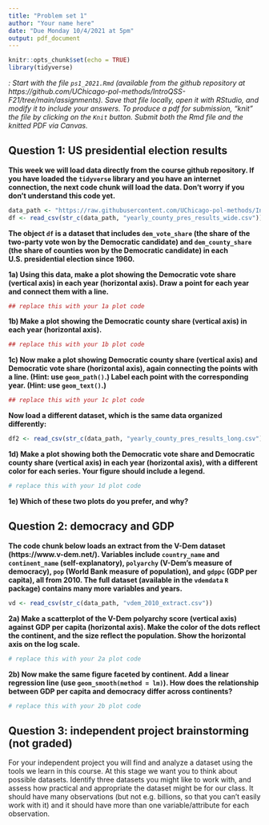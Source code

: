 ```yaml
---
title: "Problem set 1"
author: "Your name here"
date: "Due Monday 10/4/2021 at 5pm"
output: pdf_document
---
```


```r
knitr::opts_chunk$set(echo = TRUE)
library(tidyverse)
```

*\textsc{Note}: Start with the file `ps1_2021.Rmd` (available from the github repository at https://github.com/UChicago-pol-methods/IntroQSS-F21/tree/main/assignments). Save that file locally, open it with RStudio, and modify it to include your answers. To produce a pdf for submission, "knit" the file by clicking on the `Knit` button. Submit both the Rmd file and the knitted PDF via Canvas.* 

## Question 1: US presidential election results 

**This week we will load data directly from the course github repository. If you have loaded the `tidyverse` library and you have an internet connection, the next code chunk will load the data. Don't worry if you don't understand this code yet.**

```r
data_path <- "https://raw.githubusercontent.com/UChicago-pol-methods/IntroQSS-F21/main/data/"
df <- read_csv(str_c(data_path, "yearly_county_pres_results_wide.csv"))
```

**The object `df` is a dataset that includes `dem_vote_share` (the share of the two-party vote won by the Democratic candidate) and `dem_county_share` (the share of counties won by the Democratic candidate) in each U.S.\ presidential election since 1960.**

**1a) Using this data, make a plot showing the Democratic vote share (vertical axis) in each year (horizontal axis). Draw a point for each year and connect them with a line.**

```r
## replace this with your 1a plot code 
```

**1b) Make a plot showing the Democratic county share (vertical axis) in each year (horizontal axis).**

```r
## replace this with your 1b plot code 
```

**1c) Now make a plot showing Democratic county share (vertical axis) and Democratic vote share (horizontal axis), again connecting the points with a line. (Hint: use `geom_path()`.) Label each point with the corresponding year. (Hint: use `geom_text()`.)** 

```r
## replace this with your 1c plot code 
```

**Now load a different dataset, which is the same data organized differently:**

```r
df2 <- read_csv(str_c(data_path, "yearly_county_pres_results_long.csv"))
```

**1d) Make a plot showing both the Democratic vote share and Democratic county share (vertical axis) in each year (horizontal axis), with a different color for each series. Your figure should include a legend.**

```r
# replace this with your 1d plot code 
```

**1e) Which of these two plots do you prefer, and why?**

## Question 2: democracy and GDP

**The code chunk below loads an extract from the V-Dem dataset (https://www.v-dem.net/). Variables include `country_name` and `continent_name` (self-explanatory), `polyarchy` (V-Dem's measure of democracy), `pop` (World Bank measure of population), and `gdppc` (GDP per capita), all from 2010. The full dataset (available in the `vdemdata` `R` package) contains many more variables and years.**

```r
vd <- read_csv(str_c(data_path, "vdem_2010_extract.csv"))
```

**2a) Make a scatterplot of the V-Dem polyarchy score (vertical axis) against GDP per capita (horizontal axis). Make the color of the dots reflect the continent, and the size reflect the population. Show the horizontal axis on the log scale.**

```r
# replace this with your 2a plot code
```
**2b) Now make the same figure faceted by continent. Add a linear regression line (use `geom_smooth(method = lm)`). How does the relationship between GDP per capita and democracy differ across continents?** 

```r
# replace this with your 2b plot code
```

## Question 3: independent project brainstorming (not graded)

For your independent project you will find and analyze a dataset using the tools we learn in this course. At this stage we want you to think about possible datasets. Identify three datasets you might like to work with, and assess how practical and appropriate the dataset might be for our class. It should have many observations (but not e.g. billions, so that you can't easily work with it) and it should have more than one variable/attribute for each observation. 


